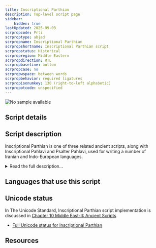 ```yaml
---
title: Inscriptional Parthian
description: Top-level script page
sidebar:
    hidden: true
lastUpdated: 2025-09-03
scrpropcode: Prti
scrproptype: abjad
scrpropname: Inscriptional Parthian
scrpropshortname: Inscriptional Parthian script
scrpropstatus: Historical
scrpropregion: Middle Eastern
scrpropdirection: RTL
scrpropbaseline: bottom
scrpropcase: no
scrpropwspace: between words
scrpropbehavior: required ligatures
scrpropisonumkey: 130 (right-to-left alphabetic)
scrpropotcode: unspecified
---
```



![No sample available](../images/nosample.png)



## Script details

<ScriptDetails />

## Script description

Inscriptional Parthian is one of three related ancient scripts, along with Inscriptional Pahlavi and Psalter Pahlavi, used for writing a number of Iranian and Indo-European languages.

<details>
<summary>Read the full description...</summary>All three scripts developed from the Imperial Aramaic script.

Inscriptional Parthian was an abjad with twenty-two consonant letters but no vowel marks. It was written from right to left, usually with spaces between words. Seven ligatures were commonly used. Because of the script's Aramaic heritage, some words were written in the Aramaic language, but read as the appropriate Iranian-language word (much like the ampersand symbol, which is actually a ligature of the Latin word 'et' but is pronounced in English texts as the English word 'and'). These words are called _xenograms_.

Script-specific numbers were used in Inscriptional Parthian to represent the numbers 1, 2, 3, 4, 10, 20, 100 and 1000. These could be combined (added) to write any number, for example 58 was written with five signs, for 20+20+10+4+4. Unlike many modern Semitic scripts, numbers were written from right to left, the same direction as the text.
</details>

## Languages that use this script

<WsList script='Prti' wsMax='5' />

## Unicode status

In The Unicode Standard, Inscriptional Parthian script implementation is discussed in [Chapter 10 Middle East-II: Ancient Scripts](http://www.unicode.org/versions/latest/ch10.pdf).

- [Full Unicode status for Inscriptional Parthian](/scrlang/unicode/prti-unicode)



## Resources

<ScriptResources detailSummary='seemore' />

